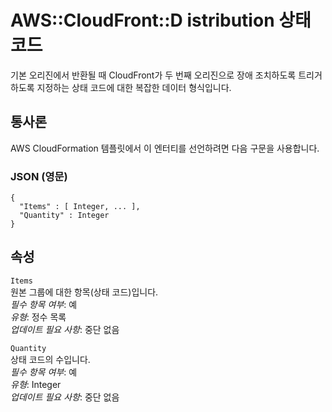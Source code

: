 # AWS::CloudFront::D istribution 상태 코드

기본 오리진에서 반환될 때 CloudFront가 두 번째 오리진으로 장애 조치하도록 트리거하도록 지정하는 상태 코드에 대한 복잡한 데이터 형식입니다.

## 통사론

AWS CloudFormation 템플릿에서 이 엔터티를 선언하려면 다음 구문을 사용합니다.

### JSON (영문)

```
{
  "Items" : [ Integer, ... ],
  "Quantity" : Integer
}
```

## 속성

`Items`  
원본 그룹에 대한 항목(상태 코드)입니다.  
_필수 항목 여부_: 예  
_유형_: 정수 목록  
_업데이트 필요 사항_: 중단 없음

`Quantity`  
상태 코드의 수입니다.  
_필수 항목 여부_: 예  
_유형_: Integer  
_업데이트 필요 사항_: 중단 없음
